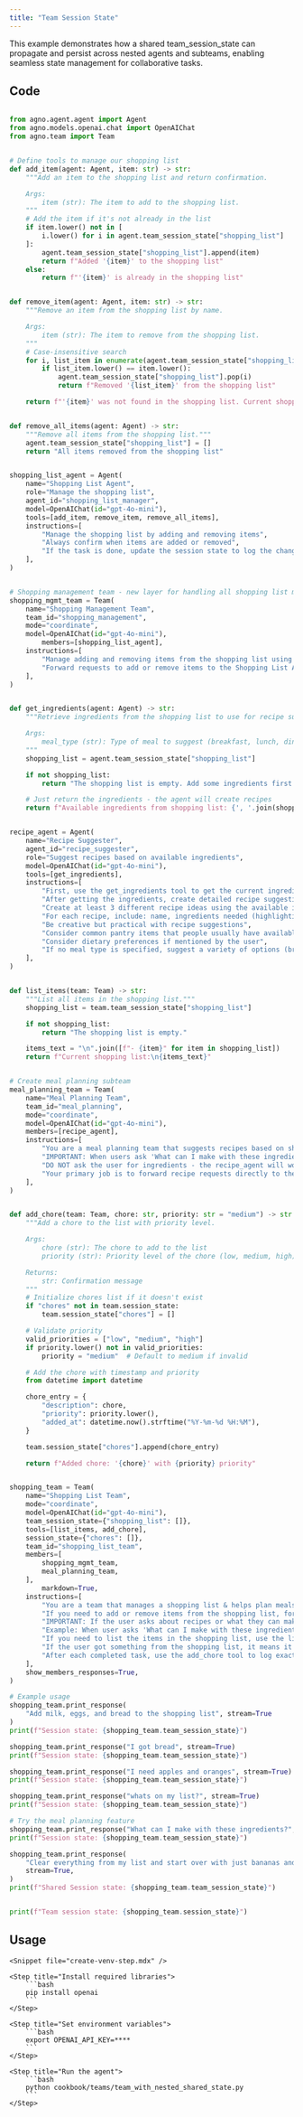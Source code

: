 ```yaml
---
title: "Team Session State"
---
```


This example demonstrates how a shared team_session_state can propagate and persist across nested agents and subteams, enabling seamless state management for collaborative tasks.

## Code

```python cookbook/teams/team_with_nested_shared_state.py

from agno.agent.agent import Agent
from agno.models.openai.chat import OpenAIChat
from agno.team import Team


# Define tools to manage our shopping list
def add_item(agent: Agent, item: str) -> str:
    """Add an item to the shopping list and return confirmation.

    Args:
        item (str): The item to add to the shopping list.
    """
    # Add the item if it's not already in the list
    if item.lower() not in [
        i.lower() for i in agent.team_session_state["shopping_list"]
    ]:
        agent.team_session_state["shopping_list"].append(item)
        return f"Added '{item}' to the shopping list"
    else:
        return f"'{item}' is already in the shopping list"


def remove_item(agent: Agent, item: str) -> str:
    """Remove an item from the shopping list by name.

    Args:
        item (str): The item to remove from the shopping list.
    """
    # Case-insensitive search
    for i, list_item in enumerate(agent.team_session_state["shopping_list"]):
        if list_item.lower() == item.lower():
            agent.team_session_state["shopping_list"].pop(i)
            return f"Removed '{list_item}' from the shopping list"

    return f"'{item}' was not found in the shopping list. Current shopping list: {agent.team_session_state['shopping_list']}"


def remove_all_items(agent: Agent) -> str:
    """Remove all items from the shopping list."""
    agent.team_session_state["shopping_list"] = []
    return "All items removed from the shopping list"


shopping_list_agent = Agent(
    name="Shopping List Agent",
    role="Manage the shopping list",
    agent_id="shopping_list_manager",
    model=OpenAIChat(id="gpt-4o-mini"),
    tools=[add_item, remove_item, remove_all_items],
    instructions=[
        "Manage the shopping list by adding and removing items",
        "Always confirm when items are added or removed",
        "If the task is done, update the session state to log the changes & chores you've performed",
    ],
)


# Shopping management team - new layer for handling all shopping list modifications
shopping_mgmt_team = Team(
    name="Shopping Management Team",
    team_id="shopping_management",
    mode="coordinate",
    model=OpenAIChat(id="gpt-4o-mini"),
        members=[shopping_list_agent],
    instructions=[
        "Manage adding and removing items from the shopping list using the Shopping List Agent",
        "Forward requests to add or remove items to the Shopping List Agent",
    ],
)


def get_ingredients(agent: Agent) -> str:
    """Retrieve ingredients from the shopping list to use for recipe suggestions.

    Args:
        meal_type (str): Type of meal to suggest (breakfast, lunch, dinner, snack, or any)
    """
    shopping_list = agent.team_session_state["shopping_list"]

    if not shopping_list:
        return "The shopping list is empty. Add some ingredients first to get recipe suggestions."

    # Just return the ingredients - the agent will create recipes
    return f"Available ingredients from shopping list: {', '.join(shopping_list)}"


recipe_agent = Agent(
    name="Recipe Suggester",
    agent_id="recipe_suggester",
    role="Suggest recipes based on available ingredients",
    model=OpenAIChat(id="gpt-4o-mini"),
    tools=[get_ingredients],
    instructions=[
        "First, use the get_ingredients tool to get the current ingredients from the shopping list",
        "After getting the ingredients, create detailed recipe suggestions based on those ingredients",
        "Create at least 3 different recipe ideas using the available ingredients",
        "For each recipe, include: name, ingredients needed (highlighting which ones are from the shopping list), and brief preparation steps",
        "Be creative but practical with recipe suggestions",
        "Consider common pantry items that people usually have available in addition to shopping list items",
        "Consider dietary preferences if mentioned by the user",
        "If no meal type is specified, suggest a variety of options (breakfast, lunch, dinner, snacks)",
    ],
)


def list_items(team: Team) -> str:
    """List all items in the shopping list."""
    shopping_list = team.team_session_state["shopping_list"]

    if not shopping_list:
        return "The shopping list is empty."

    items_text = "\n".join([f"- {item}" for item in shopping_list])
    return f"Current shopping list:\n{items_text}"


# Create meal planning subteam
meal_planning_team = Team(
    name="Meal Planning Team",
    team_id="meal_planning",
    mode="coordinate",
    model=OpenAIChat(id="gpt-4o-mini"),
    members=[recipe_agent],
    instructions=[
        "You are a meal planning team that suggests recipes based on shopping list items.",
        "IMPORTANT: When users ask 'What can I make with these ingredients?' or any recipe-related questions, IMMEDIATELY forward the EXACT SAME request to the recipe_agent WITHOUT asking for further information.",
        "DO NOT ask the user for ingredients - the recipe_agent will work with what's already in the shopping list.",
        "Your primary job is to forward recipe requests directly to the recipe_agent without modification.",
    ],
)


def add_chore(team: Team, chore: str, priority: str = "medium") -> str:
    """Add a chore to the list with priority level.

    Args:
        chore (str): The chore to add to the list
        priority (str): Priority level of the chore (low, medium, high)

    Returns:
        str: Confirmation message
    """
    # Initialize chores list if it doesn't exist
    if "chores" not in team.session_state:
        team.session_state["chores"] = []

    # Validate priority
    valid_priorities = ["low", "medium", "high"]
    if priority.lower() not in valid_priorities:
        priority = "medium"  # Default to medium if invalid

    # Add the chore with timestamp and priority
    from datetime import datetime

    chore_entry = {
        "description": chore,
        "priority": priority.lower(),
        "added_at": datetime.now().strftime("%Y-%m-%d %H:%M"),
    }

    team.session_state["chores"].append(chore_entry)

    return f"Added chore: '{chore}' with {priority} priority"


shopping_team = Team(
    name="Shopping List Team",
    mode="coordinate",
    model=OpenAIChat(id="gpt-4o-mini"),
    team_session_state={"shopping_list": []},
    tools=[list_items, add_chore],
    session_state={"chores": []},
    team_id="shopping_list_team",
    members=[
        shopping_mgmt_team,
        meal_planning_team,
    ],
        markdown=True,
    instructions=[
        "You are a team that manages a shopping list & helps plan meals using that list.",
        "If you need to add or remove items from the shopping list, forward the full request to the Shopping Management Team.",
        "IMPORTANT: If the user asks about recipes or what they can make with ingredients, IMMEDIATELY forward the EXACT request to the meal_planning_team with NO additional questions.",
        "Example: When user asks 'What can I make with these ingredients?', you should simply forward this exact request to meal_planning_team without asking for more information.",
        "If you need to list the items in the shopping list, use the list_items tool.",
        "If the user got something from the shopping list, it means it can be removed from the shopping list.",
        "After each completed task, use the add_chore tool to log exactly what was done with high priority.",
    ],
    show_members_responses=True,
)

# Example usage
shopping_team.print_response(
    "Add milk, eggs, and bread to the shopping list", stream=True
)
print(f"Session state: {shopping_team.team_session_state}")

shopping_team.print_response("I got bread", stream=True)
print(f"Session state: {shopping_team.team_session_state}")

shopping_team.print_response("I need apples and oranges", stream=True)
print(f"Session state: {shopping_team.team_session_state}")

shopping_team.print_response("whats on my list?", stream=True)
print(f"Session state: {shopping_team.team_session_state}")

# Try the meal planning feature
shopping_team.print_response("What can I make with these ingredients?", stream=True)
print(f"Session state: {shopping_team.team_session_state}")

shopping_team.print_response(
    "Clear everything from my list and start over with just bananas and yogurt",
    stream=True,
)
print(f"Shared Session state: {shopping_team.team_session_state}")


print(f"Team session state: {shopping_team.session_state}")

```


## Usage

<Steps>

    <Snippet file="create-venv-step.mdx" />

    <Step title="Install required libraries">
        ```bash
        pip install openai
        ```
    </Step>

    <Step title="Set environment variables">
        ```bash
        export OPENAI_API_KEY=****
        ```
    </Step>

    <Step title="Run the agent">
        ```bash
        python cookbook/teams/team_with_nested_shared_state.py
        ```
    </Step>

</Steps>

